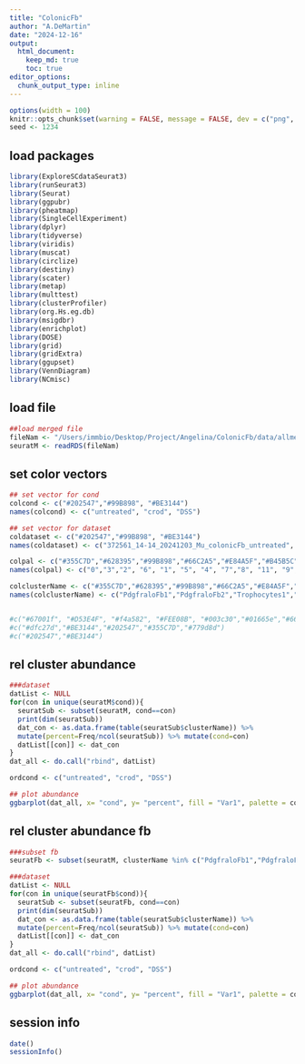 ```yaml
---
title: "ColonicFb"
author: "A.DeMartin"
date: "2024-12-16"
output: 
  html_document:
    keep_md: true
    toc: true
editor_options: 
  chunk_output_type: inline
---
```


```r
options(width = 100)
knitr::opts_chunk$set(warning = FALSE, message = FALSE, dev = c("png", "pdf"))
seed <- 1234
```

## load packages
```r
library(ExploreSCdataSeurat3)
library(runSeurat3)
library(Seurat)
library(ggpubr)
library(pheatmap)
library(SingleCellExperiment)
library(dplyr)
library(tidyverse)
library(viridis)
library(muscat)
library(circlize)
library(destiny)
library(scater)
library(metap)
library(multtest)
library(clusterProfiler)
library(org.Hs.eg.db)
library(msigdbr)
library(enrichplot)
library(DOSE)
library(grid)
library(gridExtra)
library(ggupset)
library(VennDiagram)
library(NCmisc)
```

## load file
```r
##load merged file 
fileNam <- "/Users/immbio/Desktop/Project/Angelina/ColonicFb/data/allmerged_seurat.rds"
seuratM <- readRDS(fileNam)
```

## set color vectors 
```r

## set vector for cond
colcond <- c("#202547","#99B898", "#BE3144")
names(colcond) <- c("untreated", "crod", "DSS")

## set vector for dataset
coldataset <- c("#202547","#99B898", "#BE3144")
names(coldataset) <- c("372561_14-14_20241203_Mu_colonicFb_untreated", "372561_15-15_20241203_Mu_colonicFb_cond1", "372561_16-16_20241209_Mu_colonicFb_cond2")

colpal <- c("#355C7D","#628395","#99B898","#66C2A5","#E84A5F","#B45B5C","#BF782D","#6C5B7B", "#C06C84", "#c7eae5","#904D39", "#67001f","#0F1F38","#8E9B97")
names(colpal) <- c("0","3","2", "6", "1", "5", "4", "7","8", "11", "9", "12", "10", "13")

colclusterName <- c("#355C7D","#628395","#99B898","#66C2A5","#E84A5F","#B45B5C","#BF782D","#6C5B7B", "#C06C84", "#c7eae5","#904D39", "#67001f","#0F1F38","#8E9B97")
names(colclusterName) <- c("PdgfraloFb1","PdgfraloFb2","Trophocytes1","Trophocytes2","Telocytes/Fibro2","PdgfrahiFb","Myocytes","Glial","ICC1", "ICC2","Immun1","Immun2","IEC","Cycling")


#c("#67001f", "#D53E4F", "#f4a582", "#FEE08B", "#003c30","#01665e","#66C2A5", "#3288BD","#BEAED4", "#c7eae5","#355C7D","#202547","#B45B5C","#8c510a")
#c("#dfc27d","#BE3144","#202547","#355C7D","#779d8d")
#c("#202547","#BE3144")
```

## rel cluster abundance
```r
###dataset
datList <- NULL
for(con in unique(seuratM$cond)){
  seuratSub <- subset(seuratM, cond==con)
  print(dim(seuratSub))
  dat_con <- as.data.frame(table(seuratSub$clusterName)) %>%
  mutate(percent=Freq/ncol(seuratSub)) %>% mutate(cond=con)
  datList[[con]] <- dat_con
}
dat_all <- do.call("rbind", datList)

ordcond <- c("untreated", "crod", "DSS")

## plot abundance
ggbarplot(dat_all, x= "cond", y= "percent", fill = "Var1", palette = colclusterName, legend = "right", legend.titel = "cluster", ylab = "frequency")  + theme(axis.text.x = element_text(angle = 90, vjust = 0.5, hjust=1)) + scale_x_discrete(limits=ordcond)
```
## rel cluster abundance fb
```r
###subset fb 
seuratFb <- subset(seuratM, clusterName %in% c("PdgfraloFb1","PdgfraloFb2","Trophocytes1","Trophocytes2","Telocytes/Fibro2","PdgfrahiFb","Myocytes","Glial","ICC1", "ICC2"))

###dataset
datList <- NULL
for(con in unique(seuratFb$cond)){
  seuratSub <- subset(seuratFb, cond==con)
  print(dim(seuratSub))
  dat_con <- as.data.frame(table(seuratSub$clusterName)) %>%
  mutate(percent=Freq/ncol(seuratSub)) %>% mutate(cond=con)
  datList[[con]] <- dat_con
}
dat_all <- do.call("rbind", datList)

ordcond <- c("untreated", "crod", "DSS")

## plot abundance
ggbarplot(dat_all, x= "cond", y= "percent", fill = "Var1", palette = colclusterName, legend = "right", legend.titel = "cluster", ylab = "frequency")  + theme(axis.text.x = element_text(angle = 90, vjust = 0.5, hjust=1)) + scale_x_discrete(limits=ordcond)
```

## session info
```r
date()
sessionInfo()
```
